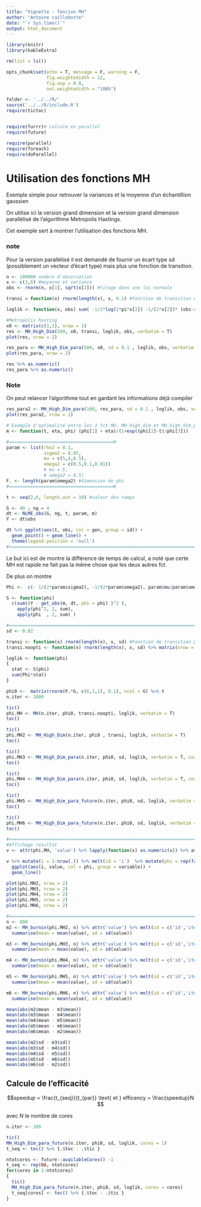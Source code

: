 ```yaml
---
title: "Vignette - foncion MH"
author: "Antoine caillebotte"
date: "`r Sys.time()`"
output: html_document
---
```


<style type="text/css">
.main-container {
  max-width: 1000px;
  margin-left: auto;
  margin-right: auto;
}
</style>
  
```r
library(knitr)
library(kableExtra)

rm(list = ls())

opts_chunk$set(echo = T, message = F, warning = F,
               fig.weightedidth = 12,
               fig.asp = 0.8,
               out.weightedidth = "100%")

folder <- '../../R/'
source('../../R/include.R')
require(tictoc)


require(furrr)# calcule en parallel
require(future)

require(parallel)
require(foreach)
require(doParallel)
```

# Utilisation des fonctions MH

Exemple simple pour retrouver la variances et la moyenne d'un échantillion gaussien


On utilise ici la version grand dimension et la version grand dimension parallélisé de l'algorithme Metropolis Hastings.

Cet exemple sert à montrer l'utilisation des fonctions MH.


### note
Pour la version parallélisé il est demandé de fournir un écart type sd (possiblement un vecteur d'écart type) mais plus une fonction de transition.

```r
n <- 10000# nombre d'observation
x <- c(3,6) #moyenne et variance
obs <- rnorm(n, x[1], sqrt(x[2])) #tirage dans une loi normale

transi = function(x) rnorm(length(x), x, 0.1) #fonction de transition entre x et xnew

loglik <- function(x, obs) sum( -1/2*log(2*pi*x[2]) -1/(2*x[2])* (obs-x[1])^2 ) #vraisemblence

#Metropolis hasting
x0 <- matrix(c(1,1), nrow = 1)
res <- MH_High_Dim(500, x0, transi, loglik, obs, verbatim = T)
plot(res, nrow = 2)

res_para <- MH_High_Dim_para(500, x0, sd = 0.1 , loglik, obs, verbatim = T, cores = 1)
plot(res_para, nrow = 2)

res %>% as.numeric()
res_para %>% as.numeric()
```

### Note

On peut relancer l'algorithme tout en gardant les informations déjà compiler

```r
res_para2 <- MH_High_Dim_para(100, res_para, sd = 0.1 , loglik, obs, verbatim = T, cores = 1)
plot(res_para2, nrow = 2)
```













```r
# Exemple d'optimalité entre les 3 fct MH, MH_high_dim et MH_high_dim_para sur le modèle non lineaire mixte
m <- function(t, eta, phi) (phi[1] + eta)/(1+exp((phi[2]-t)/phi[3]))

#=======================================#
param <- list(rho2 = 0.1,
              sigma2 = 0.05,
              mu = c(5,4,0.5),
              omega2 = c(0.5,0.1,0.01))
              # mu = 5,
              # omega2 = 0.5)
F. <- length(param$omega2) #dimension de phi
#=======================================#

t <- seq(2,6, length.out = 10) #valeur des temps

G <- 40 ; ng = 4
dt <- NLME_obs(G, ng, t, param, m)
Y <- dt$obs

dt %>% ggplot(aes(t, obs, col = gen, group = id)) +
  geom_point() + geom_line() +
  theme(legend.position = 'null')
#=============================================================================#
```


Le but ici est de montre la différence de temps de calcul, a noté que certe MH est rapide ne fait pas la même chose que les deux autres fct.

De plus on montre

```r
Phi <-  c(- 1/(2*param$sigma2), -1/(2*param$omega2), param$mu/param$omega2)

S <- function(phi)
  c(sum((Y - get_obs(m, dt, phi = phi) )^2 ),
    apply(phi^2, 2, sum),
    apply(phi  , 2, sum) )

#=============================================================================#
sd <- 0.02

transi <- function(x) rnorm(length(x), x, sd) #Fonction de transition pour MH_high_dim
transi.noopti <- function(x) rnorm(length(x), x, sd) %>% matrix(nrow = G) #Fonction de transition pour MH

loglik <- function(phi)
{
  stat <- S(phi)
  sum(Phi*stat)
}

phi0 <-  matrix(rnorm(F.*G, c(6,3,1), 0.1), ncol = G) %>% t
n.iter <- 1000

tic()
phi.MH <- MH(n.iter, phi0, transi.noopti, loglik, verbatim = T)
toc()

tic()
phi.MH2 <- MH_High_Dim(n.iter, phi0 , transi, loglik, verbatim = T)
toc()

tic()
phi.MH3 <- MH_High_Dim_para(n.iter, phi0, sd, loglik, verbatim = T, cores = 1)
toc()

tic()
phi.MH4 <- MH_High_Dim_para(n.iter, phi0, sd, loglik, verbatim = T, cores = parallel::detectCores() -1)
toc()

tic()
phi.MH5 <- MH_High_Dim_para_future(n.iter, phi0, sd, loglik, verbatim = T, cores = 1)
toc()

tic()
phi.MH6 <- MH_High_Dim_para_future(n.iter, phi0, sd, loglik, verbatim = T, cores = future::availableCores() -1)
toc()
```




```r
#=============================================================================#
#Affichage resultat
v <- attr(phi.MH, 'value') %>% lapply(function(x) as.numeric(x)) %>% as.data.frame %>% t %>% as.data.frame()

v %>% mutate(i = 1:nrow(.)) %>% melt(id = 'i')  %>% mutate(phi = rep(factor(c(1:F.)), each = nrow(v)*G)) %>%
  ggplot(aes(i, value, col = phi, group = variable)) +
  geom_line()

plot(phi.MH2, nrow = 2)
plot(phi.MH3, nrow = 2)
plot(phi.MH4, nrow = 2)
plot(phi.MH5, nrow = 2)
plot(phi.MH6, nrow = 2)
```


```r
#=============================================================================#
n <- 800
m2 <- MH_burnin(phi.MH2, n) %>% attr('value') %>% melt(id = c('id','iter')) %>% group_by(interaction(variable,id)) %>%
  summarise(mean = mean(value), sd = sd(value))

m3 <- MH_burnin(phi.MH3, n) %>% attr('value') %>% melt(id = c('id','iter')) %>% group_by(interaction(variable,id)) %>%
  summarise(mean = mean(value), sd = sd(value))

m4 <- MH_burnin(phi.MH4, n) %>% attr('value') %>% melt(id = c('id','iter')) %>% group_by(interaction(variable,id)) %>%
  summarise(mean = mean(value), sd = sd(value))

m5 <- MH_burnin(phi.MH5, n) %>% attr('value') %>% melt(id = c('id','iter')) %>% group_by(interaction(variable,id)) %>%
  summarise(mean = mean(value), sd = sd(value))

m6 <- MH_burnin(phi.MH6, n) %>% attr('value') %>% melt(id = c('id','iter')) %>% group_by(interaction(variable,id)) %>%
  summarise(mean = mean(value), sd = sd(value))

mean(abs(m2$mean - m3$mean))
mean(abs(m3$mean - m4$mean))
mean(abs(m4$mean - m5$mean))
mean(abs(m5$mean - m6$mean))
mean(abs(m6$mean - m2$mean))

mean(abs(m2$sd - m3$sd))
mean(abs(m3$sd - m4$sd))
mean(abs(m4$sd - m5$sd))
mean(abs(m5$sd - m6$sd))
mean(abs(m6$sd - m2$sd))
```

## Calcule de l'efficacité 

$$speedup = \frac{t_{seq}}{t_{par}} \text{ et } efficency = \frac{speedup}N $$

avec $N$ le nombre de cores




```r
n.iter <- 100

tic()
MH_High_Dim_para_future(n.iter, phi0, sd, loglik, cores = 1)
t_seq <- toc() %>% {.$toc - .$tic }

ntotcores <- future::availableCores() -1
t_seq <- rep(NA, ntotcores)
for(cores in 1:ntotcores)
{
  tic()
  MH_High_Dim_para_future(n.iter, phi0, sd, loglik, cores = cores)
  t_seq[cores] <- toc() %>% {.$toc - .$tic }
}
  
  
```

















